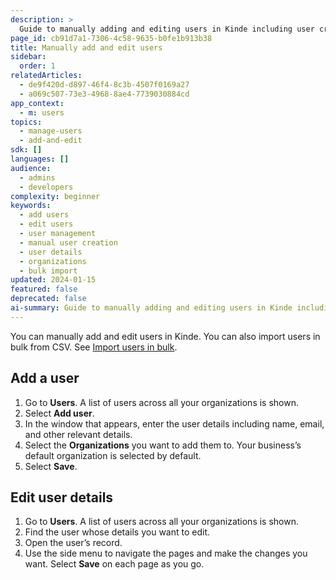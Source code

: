 ```yaml
---
description: >
  Guide to manually adding and editing users in Kinde including user creation, editing details, and organization assignment.
page_id: cb91d7a1-7306-4c58-9635-b0fe1b913b38
title: Manually add and edit users
sidebar:
  order: 1
relatedArticles:
  - de9f420d-d897-46f4-8c3b-4507f0169a27
  - a069c507-73e3-4968-8ae4-7739030884cd
app_context:
  - m: users
topics:
  - manage-users
  - add-and-edit
sdk: []
languages: []
audience:
  - admins
  - developers
complexity: beginner
keywords:
  - add users
  - edit users
  - user management
  - manual user creation
  - user details
  - organizations
  - bulk import
updated: 2024-01-15
featured: false
deprecated: false
ai-summary: Guide to manually adding and editing users in Kinde including user creation, editing details, and organization assignment.
---
```


You can manually add and edit users in Kinde. You can also import users in bulk from CSV. See [Import users in bulk](/manage-users/add-and-edit/import-users-in-bulk/).

## **Add a user**

1. Go to **Users**. A list of users across all your organizations is shown.
2. Select **Add user**.
3. In the window that appears, enter the user details including name, email, and other relevant details.
4. Select the **Organizations** you want to add them to. Your business’s default organization is selected by default.
5. Select **Save**.

## **Edit user details**

1. Go to **Users**. A list of users across all your organizations is shown.
2. Find the user whose details you want to edit.
3. Open the user’s record.
4. Use the side menu to navigate the pages and make the changes you want. Select **Save** on each page as you go.
